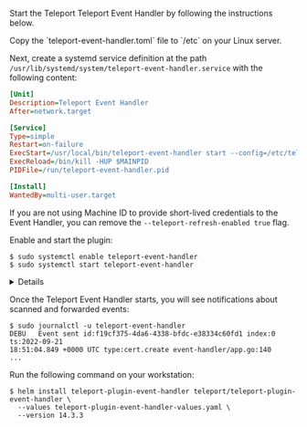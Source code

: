 Start the Teleport Teleport Event Handler by following the instructions below.

<Tabs>
<TabItem label="Linux server">
Copy the `teleport-event-handler.toml` file to `/etc` on your Linux server.

Next, create a systemd service definition at the path
`/usr/lib/systemd/system/teleport-event-handler.service` with the following
content:

```ini
[Unit]
Description=Teleport Event Handler
After=network.target

[Service]
Type=simple
Restart=on-failure
ExecStart=/usr/local/bin/teleport-event-handler start --config=/etc/teleport-event-handler.toml --teleport-refresh-enabled true
ExecReload=/bin/kill -HUP $MAINPID
PIDFile=/run/teleport-event-handler.pid

[Install]
WantedBy=multi-user.target
```

If you are not using Machine ID to provide short-lived credentials to the Event
Handler, you can remove the `--teleport-refresh-enabled true` flag.

Enable and start the plugin:

```code
$ sudo systemctl enable teleport-event-handler
$ sudo systemctl start teleport-event-handler
```

<Details title="Choose when to start exporting events">

You can configure when you would like the Teleport Event Handler to begin
exporting events when you run the `start` command. This example will start
exporting from May 5th, 2021:

```code
$ teleport-event-handler start --config /etc/teleport-event-handler.toml --start-time "2021-05-05T00:00:00Z"
```

You can only determine the start time once, when first running the Teleport
Event Handler. If you want to change the time frame later, remove the plugin
state directory that you specified in the `storage` field of the handler's
configuration file.

</Details>

Once the Teleport Event Handler starts, you will see notifications about scanned
and forwarded events:

```code
$ sudo journalctl -u teleport-event-handler
DEBU   Event sent id:f19cf375-4da6-4338-bfdc-e38334c60fd1 index:0 ts:2022-09-21
18:51:04.849 +0000 UTC type:cert.create event-handler/app.go:140
...
```

</TabItem>
<TabItem label="Helm chart">
Run the following command on your workstation:

```code
$ helm install teleport-plugin-event-handler teleport/teleport-plugin-event-handler \
  --values teleport-plugin-event-handler-values.yaml \
  --version 14.3.3
```

</TabItem>
</Tabs>
